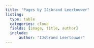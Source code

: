```yaml
---
title: "Pages by IJsbrand Leertouwer"
listing:
  type: table
  categories: cloud
  fields: [image, title, author]
  include:
      author: "IJsbrand Leertouwer"
---
```

